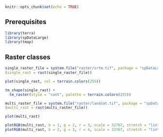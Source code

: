 ```r
knitr::opts_chunk$set(echo = TRUE)
```

## Prerequisites

```r
library(terra)
library(spDataLarge)
library(tmap)
```

## Raster classes

```r
single_raster_file = system.file("raster/srtm.tif", package = "spDataLarge")
(single_rast = rast(single_raster_file))
```

```r
plot(single_rast, col = terrain.colors(255))

tm_shape(single_rast) +
  tm_raster(style = "cont", palette = terrain.colors(255))
```

```r
multi_raster_file = system.file("raster/landsat.tif", package = "spDataLarge")
(multi_rast = rast(multi_raster_file))
```

```r
plot(multi_rast)
```
```r
plotRGB(multi_rast, b = 1, g = 2, r = 3, scale = 32767, stretch = "lin")
plotRGB(multi_rast, b = 2, g = 3, r = 4, scale = 32767, stretch = "lin")
```

